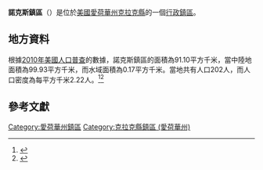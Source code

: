 {{noteTA
|G1=USState
|G2=地名
|G3=Unit
}}
{{Infobox settlement
|official_name            = 諾克斯鎮區
|native_name = Knox Township
|settlement_type          = [[行政鎮區|行政鎮區]]
|image_skyline            = 
|imagesize                = 
|image_map                = Map highlighting Knox Township, Clarke County, Iowa.svg
|mapsize                  = 250px
|pushpin_map  =USA Iowa
|pushpin_label = 諾克斯鎮區
|pushpin_label_position   = top
|pushpin_map_caption      = 諾克斯鎮區在愛荷華州的位置
|subdivision_type         = [[世界政區索引|國家]]
|subdivision_type1        = [[美国州份|州份]]
|subdivision_type2        = [[愛荷華州行政区划|縣]]
|subdivision_name         = [[美国|美国]]
|subdivision_name1        = [[愛荷華州|愛荷華州]]
|subdivision_name2        = [[克拉克縣_(愛荷華州)|克拉克縣]]
|elevation_ft             = 1093
|elevation_m              = 333
|timezone                 = [[北美中部時區|北美中部時區]]
|area_total_km2           = 91.10
|area_land_km2            = 99.93
|area_water_km2           = 0.17
|area_total_sq_mi         = 
|area_land_sq_mi          = 
|area_water_sq_mi         = 
|population_as_of         = [[2010年美國人口普查|2010]]
|population_footnotes     = 
|population_total         = 202
|population_density_km2   = auto
|population_density_sq_mi = auto
|utc_offset               = -6
|coordinates              = {{coord|40|56|22|N|93|50|32|W|type:city_region:US-AL_source:GNS-enwiki|display=inline,title}}
| coor_pinpoint           = 
| coordinates_footnotes   = 
|timezone_DST             = CDT
|utc_offset_DST           = -5
|postal_code_type         = [[美國郵區編號|郵區編號]]
|postal_code              = 
|area_code                = {{link-en|电话区号641|Area code 641|641}}
|blank_name = [[地名信息系统|GNIS ID]]
|blank_info = 468170
}}
'''諾克斯鎮區'''（{{lang-en|Knox Township}}）是位於[[美國|美國]][[愛荷華州|愛荷華州]][[克拉克縣_(愛荷華州)|克拉克縣]]的一個[[行政鎮區|行政鎮區]]。

== 地方資料 ==
根據[[2010年美國人口普查|2010年美國人口普查]]的數據，諾克斯鎮區的面積為91.10平方千米，當中陸地面積為99.93平方千米，而水域面積為0.17平方千米。當地共有人口202人，而人口密度為每平方千米2.22人。<ref name="GR8">{{cite web|url=http://factfinder2.census.gov|publisher=[[美国人口调查局|美国人口调查局]]|accessdate=2011-05-14|title=American FactFinder|archive-date=2013-09-11|archive-url=https://web.archive.org/web/20130911234518/http://factfinder2.census.gov/|dead-url=no}}</ref><ref>{{cite web|url=https://www.citypopulation.de/en/usa/iowa/admin/|title=USA: Iowa (Counties and Townships) - City Population}}</ref>

== 參考文獻 ==
{{reflist}}

{{克拉克縣 (愛荷華州)}}

{{DEFAULTSORT:Knox Township}}
[[Category:愛荷華州鎮區|Category:愛荷華州鎮區]]
[[Category:克拉克縣鎮區_(愛荷華州)|Category:克拉克縣鎮區 (愛荷華州)]]

{{Iowa-geo-stub}}